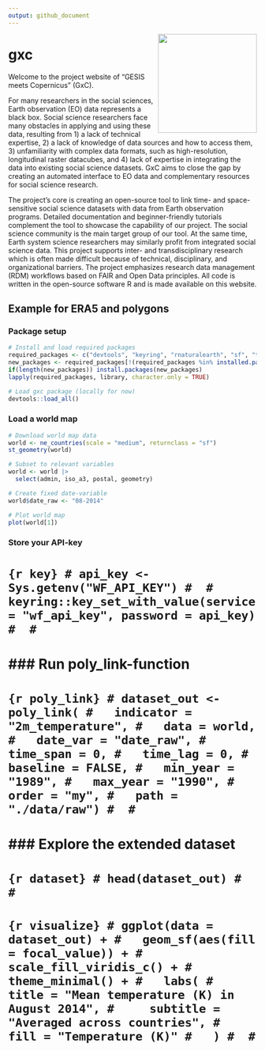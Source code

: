 ```yaml
---
output: github_document
---
```


<img src="man/figures/gxclogo_v1_bright.png" align="right" height="200"/>

<h1>gxc</h1>

Welcome to the project website of "GESIS meets Copernicus" (GxC).

For many researchers in the social sciences, Earth observation (EO) data 
represents a black box. Social science researchers face many obstacles in applying 
and using these data, resulting from 1) a lack of technical expertise, 
2) a lack of knowledge of data sources and how to access them, 
3) unfamiliarity with complex data formats, such as high-resolution, 
longitudinal raster datacubes, and 4) lack of expertise in integrating the data 
into existing social science datasets. GxC aims to close the gap by creating an automated 
interface to EO data and complementary resources for social science research. 

The project's core is creating an open-source tool to link time- and 
space-sensitive social science datasets with data from Earth observation programs. 
Detailed documentation and beginner-friendly tutorials complement the tool to 
showcase the capability of our project. The social science community is the 
main target group of our tool. At the same time, Earth system science researchers 
may similarly profit from integrated social science data. This project supports 
inter- and transdisciplinary research which is often made difficult because of 
technical, disciplinary, and organizational barriers. The project emphasizes 
research data management (RDM) workflows based on FAIR and Open Data principles.
All code is written in the open-source software R and is made available on this
website.

## Example for ERA5 and polygons

### Package setup

```r
# Install and load required packages
required_packages <- c("devtools", "keyring", "rnaturalearth", "sf", "tidyverse")
new_packages <- required_packages[!(required_packages %in% installed.packages()[,"Package"])]
if(length(new_packages)) install.packages(new_packages)
lapply(required_packages, library, character.only = TRUE)

# Load gxc package (locally for now)
devtools::load_all()
```


### Load a world map

```r
# Download world map data
world <- ne_countries(scale = "medium", returnclass = "sf")
st_geometry(world)

# Subset to relevant variables
world <- world |> 
  select(admin, iso_a3, postal, geometry)

# Create fixed date-variable
world$date_raw <- "08-2014"

# Plot world map
plot(world[1])
```


### Store your API-key

# ```{r key}
# api_key <- Sys.getenv("WF_API_KEY")
# 
# keyring::key_set_with_value(service = "wf_api_key", password = api_key)
# 
# ```
# 
# 
# ### Run poly_link-function
# 
# ```{r poly_link}
# dataset_out <- poly_link(
#   indicator = "2m_temperature",
#   data = world,
#   date_var = "date_raw",
#   time_span = 0,
#   time_lag = 0,
#   baseline = FALSE,
#   min_year = "1989",
#   max_year = "1990",
#   order = "my",
#   path = "./data/raw")
# 
# ```
# 
# ### Explore the extended dataset
# 
# ```{r dataset}
# head(dataset_out)
# 
# ```
# 
# ```{r visualize}
# ggplot(data = dataset_out) +
#   geom_sf(aes(fill = focal_value)) +
#   scale_fill_viridis_c() +
#   theme_minimal() +
#   labs(
#     title = "Mean temperature (K) in August 2014",
#     subtitle = "Averaged across countries",
#     fill = "Temperature (K)"
#   )
# 
# ```
